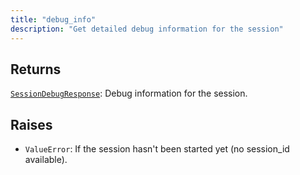 ```yaml
---
title: "debug_info"
description: "Get detailed debug information for the session"
---
```





## Returns

[`SessionDebugResponse`](../misc/sessiondebugresponse): Debug information for the session.

## Raises

- `ValueError`: If the session hasn't been started yet (no session_id available).
